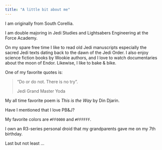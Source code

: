 ```yaml
---
title: "A little bit about me"
---
```


I am originally from South Corellia.

I am double majoring in Jedi Studies and Lightsabers Engineering at the Force Academy.

On my spare free time I like to read old Jedi manuscripts especially the sacred 
Jedi texts dating back to the dawn of the Jedi Order. I also enjoy science 
fiction books by Wookie authors, and I love to watch documentaries about the 
moon of Endor. Likewise, I like to bake & bike.

One of my favorite quotes is:

> "Do or do not. There is no try".
>
> Jedi Grand Master Yoda


My all time favorite poem is _This is the Way_ by Din Djarin.

Have I mentioned that I love PB&J?

My favorite colors are `#FF0000` and `#FFFFFF`.

I own an R3-series personal droid that my grandparents gave me on my 7th birthday.

Last but not least ...
